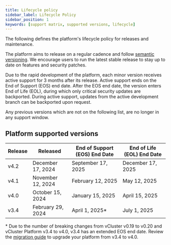 ```yaml
---
title: Lifecycle policy
sidebar_label: Lifecycle Policy
sidebar_position: 1
keywords: [support matrix, supported versions, lifecycle]
---
```




The following defines the platform's lifecycle policy for releases and maintenance.

The platform aims to release on a regular cadence and follow [semantic versioning](https://semver.org/). We encourage users to run the latest stable release
to stay up to date on features and security patches.

Due to the rapid development of the platform, each minor version receives active support for 3 months after its release. Active support ends on the End of Support (EOS) end date. After the EOS end date, the version enters End of Life (EOL), during which only critical security updates are backported. During active support, updates from the active development branch can be backported upon request.

Any previous versions which are not on the following list, are no longer in any support window.

## Platform supported versions

| Release | Released | End of Support (EOS) End Date | End of Life (EOL) End Date |
|---|---|---|---|
| v4.2 | December 17, 2024 | September 17, 2025 | December 17, 2025 |
| v4.1 | November 12, 2024 | February 12, 2025 | May 12, 2025 |
| v4.0 | October 15, 2024 | January 15, 2025 | April 15, 2025 |
| v3.4| February 29, 2024 | April 1, 2025* | July 1, 2025 |

\* Due to the number of breaking changes from vCluster v0.19 to v0.20 and vCluster Platform v3.4 to v4.0, v3.4 has an extended EOS end date. Review the [migration guide](../../reference/migrations/4-0-migration.mdx) to upgrade your platform from v3.4 to v4.0.

<SupportTerminology />
